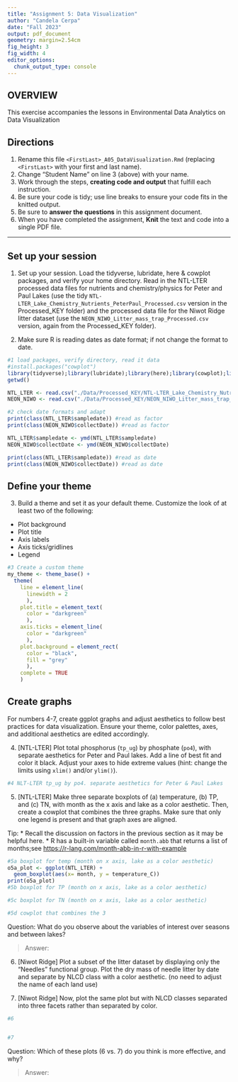 ```yaml
---
title: "Assignment 5: Data Visualization"
author: "Candela Cerpa"
date: "Fall 2023"
output: pdf_document
geometry: margin=2.54cm
fig_height: 3
fig_width: 4
editor_options: 
  chunk_output_type: console
---
```


## OVERVIEW

This exercise accompanies the lessons in Environmental Data Analytics on Data Visualization 

## Directions
1.  Rename this file `<FirstLast>_A05_DataVisualization.Rmd` (replacing `<FirstLast>` with your first and last name).
2. Change "Student Name" on line 3 (above) with your name.
3. Work through the steps, **creating code and output** that fulfill each instruction.
4. Be sure your code is tidy; use line breaks to ensure your code fits in the knitted output.
5. Be sure to **answer the questions** in this assignment document.
6. When you have completed the assignment, **Knit** the text and code into a single PDF file.

---

## Set up your session 

1. Set up your session. Load the tidyverse, lubridate, here & cowplot packages, and verify your home directory. Read in the NTL-LTER processed data files for nutrients and chemistry/physics for Peter and Paul Lakes (use the tidy `NTL-LTER_Lake_Chemistry_Nutrients_PeterPaul_Processed.csv` version in the Processed_KEY folder) and the processed data file for the Niwot Ridge litter dataset (use the `NEON_NIWO_Litter_mass_trap_Processed.csv` version, again from the Processed_KEY folder). 

2. Make sure R is reading dates as date format; if not change the format to date.

```r
#1 load packages, verify directory, read it data
#install.packages("cowplot")
library(tidyverse);library(lubridate);library(here);library(cowplot);library(ggthemes)
getwd()

NTL_LTER <- read.csv("./Data/Processed_KEY/NTL-LTER_Lake_Chemistry_Nutrients_PeterPaul_Processed.csv", stringsAsFactors = TRUE)
NEON_NIWO <- read.csv("./Data/Processed_KEY/NEON_NIWO_Litter_mass_trap_processed.csv", stringsAsFactors = TRUE)

#2 check date formats and adapt
print(class(NTL_LTER$sampledate)) #read as factor
print(class(NEON_NIWO$collectDate)) #read as factor

NTL_LTER$sampledate <- ymd(NTL_LTER$sampledate)
NEON_NIWO$collectDate <- ymd(NEON_NIWO$collectDate)

print(class(NTL_LTER$sampledate)) #read as date
print(class(NEON_NIWO$collectDate)) #read as date
```

## Define your theme
3. Build a theme and set it as your default theme. Customize the look of at least two of the following: 
 * Plot background
 * Plot title
 * Axis labels
 * Axis ticks/gridlines
 * Legend

```r
#3 Create a custom theme
my_theme <- theme_base() +
  theme(
    line = element_line(
      linewidth = 2
      ),
    plot.title = element_text(
      color = "darkgreen"
      ),
    axis.ticks = element_line(
      color = "darkgreen"
      ),
    plot.background = element_rect(
      color = "black",
      fill = "grey"
      ),
    complete = TRUE
    )
```

## Create graphs
For numbers 4-7, create ggplot graphs and adjust aesthetics to follow best practices for data visualization. Ensure your theme, color palettes, axes, and additional aesthetics are edited accordingly.

4. [NTL-LTER] Plot total phosphorus (`tp_ug`) by phosphate (`po4`), with separate aesthetics for Peter and Paul lakes. Add a line of best fit and color it black. Adjust your axes to hide extreme values (hint: change the limits using `xlim()` and/or `ylim()`).

```r
#4 NLT-LTER tp_ug by po4. separate aesthetics for Peter & Paul Lakes

```


5. [NTL-LTER] Make three separate boxplots of (a) temperature, (b) TP, and (c) TN, with month as the x axis and lake as a color aesthetic. Then, create a cowplot that combines the three graphs. Make sure that only one legend is present and that graph axes are aligned. 

Tip:
* Recall the discussion on factors in the previous section as it may be helpful here. 
* R has a built-in variable called `month.abb` that returns a list of months;see <https://r-lang.com/month-abb-in-r-with-example>

```r
#5a boxplot for temp (month on x axis, lake as a color aesthetic)
o5a_plot <- ggplot(NTL_LTER) +
  geom_boxplot(aes(x= month, y = temperature_C))
print(o5a_plot)
#5b boxplot for TP (month on x axis, lake as a color aesthetic)

#5c boxplot for TN (month on x axis, lake as a color aesthetic)

#5d cowplot that combines the 3

```

Question: What do you observe about the variables of interest over seasons and between lakes? 

> Answer: 

6. [Niwot Ridge] Plot a subset of the litter dataset by displaying only the "Needles" functional group. Plot the dry mass of needle litter by date and separate by NLCD class with a color aesthetic. (no need to adjust the name of each land use)

7. [Niwot Ridge] Now, plot the same plot but with NLCD classes separated into three facets rather than separated by color. 

```r
#6


#7


```
Question: Which of these plots (6 vs. 7) do you think is more effective, and why? 

> Answer: